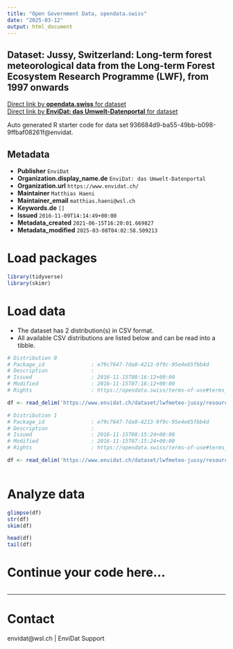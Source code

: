 ```yaml
---
title: "Open Government Data, opendata.swiss"
date: "2025-03-12"
output: html_document
---
```


## Dataset: Jussy, Switzerland: Long-term forest meteorological data from the Long-term Forest Ecosystem Research Programme (LWF), from 1997 onwards



[Direct link by **opendata.swiss** for dataset](https://opendata.swiss/de/dataset/jussy-switzerland-long-term-forest-meteorological-data-from-the-long-term-forest-ecosystem-rese)<br>
[Direct link by **EnviDat: das Umwelt-Datenportal** for dataset](https://www.envidat.ch/#/metadata/lwfmeteo-jussy)

Auto generated R starter code for data set 936684d9-ba55-49bb-b098-9ffbaf08261f@envidat.

## Metadata

- **Publisher** `EnviDat`
- **Organization.display_name.de** `EnviDat: das Umwelt-Datenportal`
- **Organization.url** `https://www.envidat.ch/`
- **Maintainer** `Matthias Haeni`
- **Maintainer_email** `matthias.haeni@wsl.ch`
- **Keywords.de** `[]`
- **Issued** `2016-11-09T14:14:49+00:00`
- **Metadata_created** `2021-06-15T16:20:01.669827`
- **Metadata_modified** `2025-03-08T04:02:58.509213`


# Load packages

```r

library(tidyverse)
library(skimr)

```

# Load data

-   The dataset has 2 distribution(s) in CSV format.
-   All available CSV distributions are listed below and can be read into a tibble.

```r

# Distribution 0
# Package_id               : e79c7647-7da0-4213-9f9c-95e4e65fbb4d
# Description              : 
# Issued                   : 2016-11-15T08:16:12+00:00
# Modified                 : 2016-11-15T07:16:12+00:00
# Rights                   : https://opendata.swiss/terms-of-use#terms_by

df <- read_delim('https://www.envidat.ch/dataset/lwfmeteo-jussy/resource/d29d718d-5305-41ba-9d6d-811615b45586')

# Distribution 1
# Package_id               : e79c7647-7da0-4213-9f9c-95e4e65fbb4d
# Description              : 
# Issued                   : 2016-11-15T08:15:24+00:00
# Modified                 : 2016-11-15T07:15:24+00:00
# Rights                   : https://opendata.swiss/terms-of-use#terms_by

df <- read_delim('https://www.envidat.ch/dataset/lwfmeteo-jussy/resource/a3786108-900a-4eed-a325-0277a5c7000f')



```

# Analyze data

```r

glimpse(df)
str(df)
skim(df)

head(df)
tail(df)

```

# Continue your code here...

```r

```

------------------------------------------------------------------------

# Contact

envidat@wsl.ch | EnviDat Support
